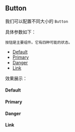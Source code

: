 <!-- Button Doc -->
## Button
我们可以配置不同大小的 `Button`

<Meta title="MDX/Button" component={Button} />

具体参数如下：
<ArgsTable of={Button} />

`按钮是主要组件。它有四种可能的状态。`


- [Default](#default)
- [Primary](#primary)
- [Danger](#danger)
- [Link](#link)

效果展示：
#### Default



#### Primary


#### Danger


#### Link

